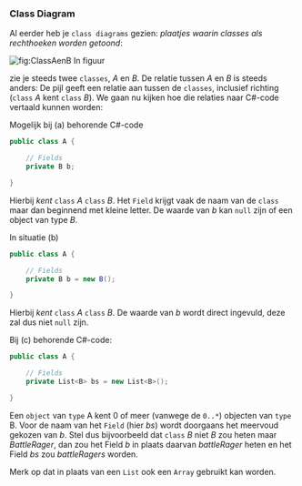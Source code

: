 ### Class Diagram

Al eerder heb je `class diagrams` gezien:
*plaatjes waarin classes als rechthoeken worden getoond*:

![fig:ClassAenB](figures/ClassDiagram_multiplicity.png "Relation in class diagram")
In figuur
[](#fig:ClassAenB)

zie je steeds twee `classes`, *A* en *B*.
De relatie tussen *A* en *B* is steeds anders:
De pijl geeft een relatie aan tussen de `classes`,
inclusief richting (`class` *A* kent `class` *B*).
We gaan nu kijken hoe die relaties naar C#-code vertaald kunnen worden:


Mogelijk bij (a) behorende C#-code

```cs
public class A {

	// Fields
	private B b;

}
```

Hierbij *kent* `class` *A* `class` *B*.
Het `Field` krijgt vaak de naam van de `class` maar dan beginnend met kleine letter.
De waarde van *b* kan
`null` zijn of een object van type *B*.


In situatie (b)

```cs
public class A {

	// Fields
	private B b = new B();

}
```

Hierbij *kent* `class` *A* `class` *B*.
De waarde van *b* wordt direct ingevuld, deze zal dus niet `null` zijn.


Bij (c) behorende C#-code:

```cs
public class A {

	// Fields
	private List<B> bs = new List<B>();

}
```

Een `object` van `type` A kent 0 of meer (vanwege de `0..*`)
objecten van `type` B.
Voor de naam van het `Field` (hier *bs*)
wordt doorgaans het meervoud gekozen van *b*. Stel dus bijvoorbeeld dat `class` *B*
niet *B* zou heten maar *BattleRager*, dan zou het Field *b* in plaats daarvan
*battleRager* heten en het Field *bs* zou *battleRagers* worden.

Merk op dat in plaats van een `List` ook een `Array` gebruikt kan worden.
